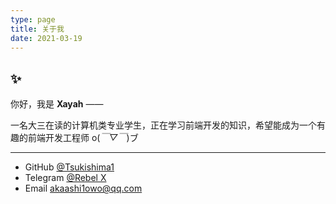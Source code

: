 ```yaml
---
type: page
title: 关于我
date: 2021-03-19
---
```


## ✨

你好，我是 **Xayah** ——

一名大三在读的计算机类专业学生，正在学习前端开发的知识，希望能成为一个有趣的前端开发工程师 o(*￣▽￣*)ブ

---

- GitHub [@Tsukishima1](https://github.com/Tsukishima1)
- Telegram [@Rebel X](https://t.me/rebelxayah1)
- Email akaashi1owo@qq.com
